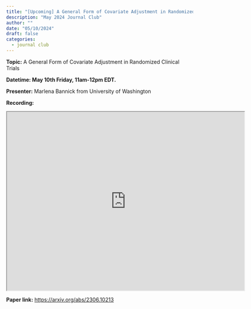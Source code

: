 ```yaml
---
title: "[Upcoming] A General Form of Covariate Adjustment in Randomized Clinical Trials"
description: "May 2024 Journal Club"
author: ""
date: "05/10/2024"
draft: false
categories:
  - journal club
---
```


**Topic:** A General Form of Covariate Adjustment in Randomized Clinical Trials 

**Datetime: May 10th Friday, 11am-12pm EDT.**

**Presenter:** Marlena Bannick from University of Washington

**Recording:** 
```{=html}
<iframe src="https://drive.google.com/file/d/167YZuPvqe1u-pKVNak82tzX1s_TdPJfG/preview" width="640" height="480" allowfullscreen="true" allow="autoplay"></iframe>
```

**Paper link:** <https://arxiv.org/abs/2306.10213>

```{=html}
<script src="https://giscus.app/client.js"
        data-repo="carswg/carswg.github.io"
        data-repo-id="R_kgDOLX8xOg"
        data-category="General"
        data-category-id="DIC_kwDOLX8xOs4CeZQB"
        data-mapping="title"
        data-strict="1"
        data-reactions-enabled="1"
        data-emit-metadata="0"
        data-input-position="bottom"
        data-theme="light_high_contrast"
        data-lang="en"
        crossorigin="anonymous"
        async>
</script>
```
